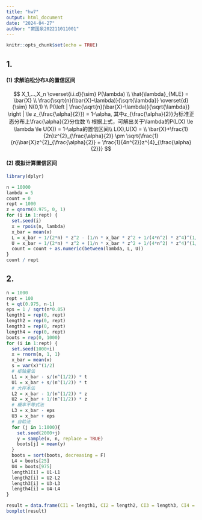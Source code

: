 ---
title: "hw7"
output: html_document
date: "2024-04-27"
author: "窦国泉202211011001"
---

```{r setup, include=FALSE}
knitr::opts_chunk$set(echo = TRUE)
```

## 1.

#### (1) 求解泊松分布$\lambda$的置信区间

$$
X_1,...,X_n \overset{i.i.d}{\sim} P(\lambda) \\
\hat{\lambda}_{MLE} = \bar{X} \\
\frac{\sqrt{n}(\bar{X}-\lambda)}{\sqrt{\lambda}} \overset{d}{\sim} N(0,1) \\
P(\left | \frac{\sqrt{n}(\bar{X}-\lambda)}{\sqrt{\lambda}} \right | 
\le z_{\frac{\alpha}{2}}) = 1-\alpha, 其中z_{\frac{\alpha}{2}}为标准正态分布上\frac{\alpha}{2}分位数
\\
根据上式，可解出关于\lambda的P(L(X) \le \lambda \le U(X)) = 1-\alpha的置信区间\\
L(X),U(X) = \\
\bar{X}+\frac{1}{2n}z^{2}_{\frac{\alpha}{2}} \pm \sqrt{\frac{1}{n}\bar{X}z^{2}_{\frac{\alpha}{2}} + 
\frac{1}{4n^{2}}z^{4}_{\frac{\alpha}{2}}}
$$

#### (2) 模拟计算置信区间

```{r, warning = FALSE, message=FALSE}
library(dplyr)
```


```{r}
n = 10000
lambda = 5
count = 0
rept = 1000
z = qnorm(0.975, 0, 1)
for (i in 1:rept) {
  set.seed(i)
  x = rpois(n, lambda)
  x_bar = mean(x)
  L = x_bar + 1/(2*n) * z^2 - (1/n * x_bar * z^2 + 1/(4*n^2) * z^4)^(1/2)
  U = x_bar + 1/(2*n) * z^2 + (1/n * x_bar * z^2 + 1/(4*n^2) * z^4)^(1/2)
  count = count + as.numeric(between(lambda, L, U))
}
count / rept
```
## 2.

```{r}
n = 1000
rept = 100
t = qt(0.975, n-1)
eps = 1 / sqrt(n*0.05)
length1 = rep(0, rept)
length2 = rep(0, rept)
length3 = rep(0, rept)
length4 = rep(0, rept)
boots = rep(0, 1000)
for (i in 1:rept) {
  set.seed(1000+i)
  x = rnorm(n, 1, 1)
  x_bar = mean(x)
  s = var(x)^(1/2)
  # 枢轴量法
  L1 = x_bar - s/(n^(1/2)) * t
  U1 = x_bar + s/(n^(1/2)) * t
  # 大样本法
  L2 = x_bar - 1/(n^(1/2)) * z
  U2 = x_bar + 1/(n^(1/2)) * z
  # 概率不等式法
  L3 = x_bar - eps
  U3 = x_bar + eps
  # 自助法
  for (j in 1:1000){
    set.seed(2000+j)
    y = sample(x, n, replace = TRUE)
    boots[j] = mean(y)
  }
  boots = sort(boots, decreasing = F)
  L4 = boots[25]
  U4 = boots[975]
  length1[i] = U1-L1
  length2[i] = U2-L2
  length3[i] = U3-L3
  length4[i] = U4-L4
}
```

```{r}
result = data.frame(CI1 = length1, CI2 = length2, CI3 = length3, CI4 = length4)
boxplot(result)
```


